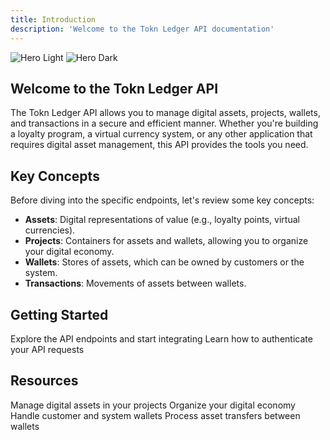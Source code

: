 ```yaml
---
title: Introduction
description: 'Welcome to the Tokn Ledger API documentation'
---
```


<img
  className="block dark:hidden"
  src="/images/hero-light.svg"
  alt="Hero Light"
/>
<img
  className="hidden dark:block"
  src="/images/hero-dark.svg"
  alt="Hero Dark"
/>

## Welcome to the Tokn Ledger API

The Tokn Ledger API allows you to manage digital assets, projects, wallets, and transactions in a secure and efficient manner. Whether you're building a loyalty program, a virtual currency system, or any other application that requires digital asset management, this API provides the tools you need.

## Key Concepts

Before diving into the specific endpoints, let's review some key concepts:

- **Assets**: Digital representations of value (e.g., loyalty points, virtual currencies).
- **Projects**: Containers for assets and wallets, allowing you to organize your digital economy.
- **Wallets**: Stores of assets, which can be owned by customers or the system.
- **Transactions**: Movements of assets between wallets.

## Getting Started

<CardGroup cols={2}>
  <Card
    title="API Reference"
    icon="code"
    href="/api-reference/introduction"
  >
    Explore the API endpoints and start integrating
  </Card>
  <Card
    title="Authentication"
    icon="lock"
    href="/api-reference/authentication"
  >
    Learn how to authenticate your API requests
  </Card>
</CardGroup>

## Resources

<CardGroup cols={2}>
  <Card
    title="Assets"
    icon="coins"
    href="/essentials/asset"
  >
    Manage digital assets in your projects
  </Card>
  <Card
    title="Projects"
    icon="folder-tree"
    href="/essentials/project"
  >
    Organize your digital economy
  </Card>
  <Card
    title="Wallets"
    icon="wallet"
    href="/essentials/wallet"
  >
    Handle customer and system wallets
  </Card>
  <Card
    title="Transactions"
    icon="money-bill-transfer"
    href="/essentials/transaction"
  >
    Process asset transfers between wallets
  </Card>
</CardGroup>
